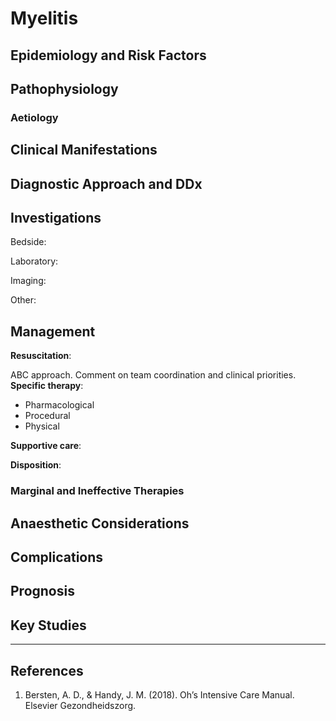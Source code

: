 # Myelitis


## Epidemiology and Risk Factors

## Pathophysiology

### Aetiology

## Clinical Manifestations

## Diagnostic Approach and DDx

## Investigations

Bedside:

Laboratory:

Imaging:

Other:

## Management

**Resuscitation**:\

ABC approach. Comment on team coordination and clinical priorities.
**Specific therapy**:

* Pharmacological
* Procedural
* Physical

**Supportive care**:

**Disposition**:

### Marginal and Ineffective Therapies

## Anaesthetic Considerations

## Complications

## Prognosis

## Key Studies


---

## References

1. Bersten, A. D., & Handy, J. M. (2018). Oh’s Intensive Care Manual. Elsevier Gezondheidszorg.
